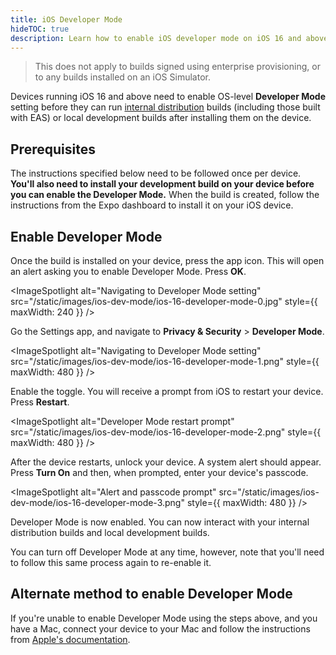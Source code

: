 ```yaml
---
title: iOS Developer Mode
hideTOC: true
description: Learn how to enable iOS developer mode on iOS 16 and above to run internal distribution builds and local development builds.
---
```



> This does not apply to builds signed using enterprise provisioning, or to any builds installed on an iOS Simulator.

Devices running iOS 16 and above need to enable OS-level **Developer Mode** setting before they can run [internal distribution](/build/internal-distribution) builds (including those built with EAS) or local development builds after installing them on the device.

## Prerequisites

The instructions specified below need to be followed once per device. **You'll also need to install your development build on your device before you can enable the Developer Mode.** When the build is created, follow the instructions from the Expo dashboard to install it on your iOS device.

## Enable Developer Mode

<Step label="1">

Once the build is installed on your device, press the app icon. This will open an alert asking you to enable Developer Mode. Press **OK**.

<ImageSpotlight
  alt="Navigating to Developer Mode setting"
  src="/static/images/ios-dev-mode/ios-16-developer-mode-0.jpg"
  style={{ maxWidth: 240 }}
/>

</Step>

<Step label="2">

Go the Settings app, and navigate to **Privacy & Security** > **Developer Mode**.

<ImageSpotlight
  alt="Navigating to Developer Mode setting"
  src="/static/images/ios-dev-mode/ios-16-developer-mode-1.png"
  style={{ maxWidth: 480 }}
/>

</Step>

<Step label="3">

Enable the toggle. You will receive a prompt from iOS to restart your device. Press **Restart**.

<ImageSpotlight
  alt="Developer Mode restart prompt"
  src="/static/images/ios-dev-mode/ios-16-developer-mode-2.png"
  style={{ maxWidth: 480 }}
/>

</Step>

<Step label="4">

After the device restarts, unlock your device. A system alert should appear. Press **Turn On** and then, when prompted, enter your device's passcode.

<ImageSpotlight
  alt="Alert and passcode prompt"
  src="/static/images/ios-dev-mode/ios-16-developer-mode-3.png"
  style={{ maxWidth: 480 }}
/>

</Step>

Developer Mode is now enabled. You can now interact with your internal distribution builds and local development builds.

You can turn off Developer Mode at any time, however, note that you'll need to follow this same process again to re-enable it.

## Alternate method to enable Developer Mode

If you're unable to enable Developer Mode using the steps above, and you have a Mac, connect your device to your Mac and follow the instructions from [Apple's documentation](https://developer.apple.com/documentation/xcode/enabling-developer-mode-on-a-device).
